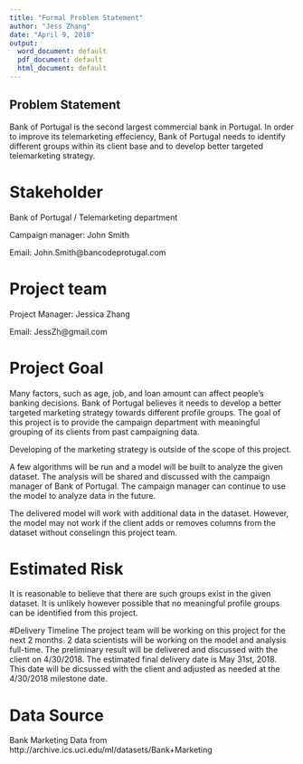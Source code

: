 ```yaml
---
title: "Formal Problem Statement"
author: "Jess Zhang"
date: "April 9, 2018"
output:
  word_document: default
  pdf_document: default
  html_document: default
---
```


## Problem Statement
Bank of Portugal is the second largest commercial bank in Portugal.  In order to improve its telemarketing effeciency, Bank of Portugal needs to identify different groups within its client base and to develop better targeted telemarketing strategy. 



# Stakeholder
Bank of Portugal / Telemarketing department 

Campaign manager: John Smith

Email: John.Smith@bancodeprotugal.com



# Project team
Project Manager: Jessica Zhang

Email: JessZh@gmail.com



# Project Goal
Many factors, such as age, job, and loan amount can affect people's banking decisions.  Bank of Portugal believes it needs to develop a better targeted marketing strategy towards different profile groups.  The goal of this project is to provide the campaign department with meaningful grouping of its clients from past campaigning data.  

Developing of the marketing strategy is outside of the scope of this project.

A few algorithms will be run and a model will be built to analyze the given dataset.  The analysis will be shared and discussed with the campaign manager of Bank of Portugal.  The campaign manager can continue to use the model to analyze data in the future.

The delivered model will work with additional data in the dataset.  However, the model may not work if the client adds or removes columns from the dataset without conselingn this project team.



# Estimated Risk
It is reasonable to believe that there are such groups exist in the given dataset.  It is unlikely however possible that no meaningful profile groups can be identified from this project.  



#Delivery Timeline
The project team will be working on this project for the next 2 months.  2 data scientists will be working on the model and analysis full-time.  The preliminary result will be delivered and discussed with the client on 4/30/2018.  The estimated final delivery date is May 31st, 2018.  This date will be dicsussed with the client and adjusted as needed at the 4/30/2018 milestone date.



# Data Source
Bank Marketing Data from http://archive.ics.uci.edu/ml/datasets/Bank+Marketing 